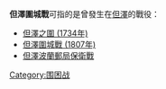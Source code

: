 '''但澤圍城戰'''可指的是曾發生在[[但澤|但澤]]的戰役：

*[[但澤之圍_(1734年)|但澤之圍 (1734年)]]
*[[但澤圍城戰_(1807年)|但澤圍城戰 (1807年)]]
*[[但澤波蘭郵局保衛戰|但澤波蘭郵局保衛戰]]

{{Disambiguation|Cat=五字战事消歧义}}
[[Category:围困战|Category:围困战]]
